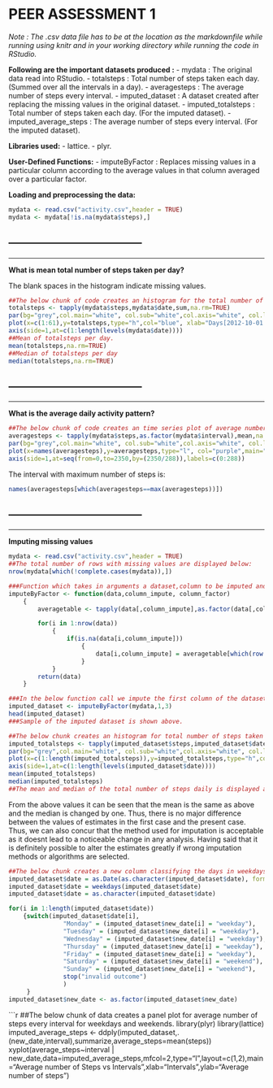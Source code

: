 PEER ASSESSMENT 1
==========

*Note : The .csv data file has to be at the location as the markdownfile while running using knitr and in your working directory while running the code in RStudio.*

**Following are the important datasets produced :**
- mydata : The original data read into RStudio.
- totalsteps : Total number of steps taken each day. (Summed over all the intervals in a day).
- averagesteps : The average number of steps every interval.
- imputed_dataset : A dataset created after replacing the missing values in the original dataset.
- imputed_totalsteps : Total number of steps taken each day. (For the imputed dataset).
- imputed_average_steps : The average number of steps every interval. (For the imputed dataset).

**Libraries used:**
- lattice.
- plyr.

**User-Defined Functions:**
- imputeByFactor : Replaces missing values in a particular column according to the average values in that column averaged over a particular factor.

**Loading and preprocessing the data:**
```r
mydata <- read.csv("activity.csv",header = TRUE)
mydata <- mydata[!is.na(mydata$steps),]
```
--------------------------------------
--------------------------------------
--------------------------------------

**What is mean total number of steps taken per day?**

The blank spaces in the histogram indicate missing values.
```r
##The below chunk of code creates an histogram for the total number of steps per day and gives its mean and median value.
totalsteps <- tapply(mydata$steps,mydata$date,sum,na.rm=TRUE) 
par(bg="grey",col.main="white", col.sub="white",col.axis="white", col.lab="white")
plot(x=c(1:61),y=totalsteps,type="h",col="blue", xlab="Days[2012-10-01 to 2012-11-30]",ylab="Total Steps", main="Total number of steps taken each day",xaxt="n")
axis(side=1,at=c(1:length(levels(mydata$date))))
##Mean of totalsteps per day.
mean(totalsteps,na.rm=TRUE)
##Median of totalsteps per day
median(totalsteps,na.rm=TRUE)
```
--------------------------------------
--------------------------------------
--------------------------------------

**What is the average daily activity pattern?**
```r
##The below chunk of code creates an time series plot of average number of steps taken per interval averaged over all days.
averagesteps <- tapply(mydata$steps,as.factor(mydata$interval),mean,na.rm=TRUE)
par(bg="grey",col.main="white", col.sub="white",col.axis="white", col.lab="white")
plot(x=names(averagesteps),y=averagesteps,type="l", col="purple",main="Average number of steps taken/interval, averaged across all days",xlab="Interval", ylab="Average number of steps taken",xaxt="n")
axis(side=1,at=seq(from=0,to=2350,by=(2350/288)),labels=c(0:288))
```

The interval with maximum number of steps is:
```r
names(averagesteps[which(averagesteps==max(averagesteps))])
```
--------------------------------------
--------------------------------------
--------------------------------------

**Imputing missing values**
```r
mydata <- read.csv("activity.csv",header = TRUE)
##The total number of rows with missing values are displayed below:
nrow(mydata[which(!complete.cases(mydata)),])

###Function which takes in arguments a dataset,column to be imputed and a factor column. The values in the column_impute are averaged for each factor and the missing values are replaced by one of these average values  depending on which factor they correspond to.
imputeByFactor <- function(data,column_impute, column_factor)
    {
        averagetable <- tapply(data[,column_impute],as.factor(data[,column_factor]),mean,na.rm=TRUE)

        for(i in 1:nrow(data))
            {
                if(is.na(data[i,column_impute]))
                    {
                        data[i,column_impute] = averagetable[which(row.names(averagetable)==data[i,column_factor])]
                    }
            }
        return(data)
    }

###In the below function call we impute the first column of the dataset named 'mydata' according to the factor levels in the third column.
imputed_dataset <- imputeByFactor(mydata,1,3)
head(imputed_dataset)
###Sample of the imputed dataset is shown above.
```

```r
##The below chunk creates an histogram for total number of steps taken each day and calculates its mean and median. 
imputed_totalsteps <- tapply(imputed_dataset$steps,imputed_dataset$date,sum,na.rm=TRUE)
par(bg="grey",col.main="white", col.sub="white",col.axis="white", col.lab="white")
plot(x=c(1:length(imputed_totalsteps)),y=imputed_totalsteps,type="h",col="blue", xlab="Days[2012-10-01 to 2012-11-30]",ylab="Total Steps", main="Total number of steps taken each day [Imputed Dataset]",xaxt="n")
axis(side=1,at=c(1:length(levels(imputed_dataset$date))))
mean(imputed_totalsteps)
median(imputed_totalsteps)
##The mean and median of the total number of steps daily is displayed above.
```

From the above values it can be seen that the mean is the same as above and the median is changed by one. Thus, there is no major difference between the values of estimates in the first case and the present case. Thus, we can also concur that the method used for imputation is acceptable as it doesnt lead to a noticeable change in any analysis. Having said that it is definitely possible to alter the estimates greatly if wrong imputation methods or algorithms are selected.

```r
##The below chunk creates a new column classifying the days in weekdays and weekends.
imputed_dataset$date = as.Date(as.character(imputed_dataset$date), format="%Y-%m-%d")
imputed_dataset$date = weekdays(imputed_dataset$date)
imputed_dataset$date = as.character(imputed_dataset$date)

for(i in 1:length(imputed_dataset$date))
    {switch(imputed_dataset$date[i],
               "Monday" = (imputed_dataset$new_date[i] = "weekday"),
               "Tuesday" = (imputed_dataset$new_date[i] = "weekday"),
               "Wednesday" = (imputed_dataset$new_date[i] = "weekday"),
               "Thursday" = (imputed_dataset$new_date[i] = "weekday"),
               "Friday" = (imputed_dataset$new_date[i] = "weekday"),
               "Saturday" = (imputed_dataset$new_date[i] = "weekend"),
               "Sunday" = (imputed_dataset$new_date[i] = "weekend"),
               stop("invalid outcome")
               )
     }
imputed_dataset$new_date <- as.factor(imputed_dataset$new_date)
```

```r
##The below chunk of data creates a panel plot for average number of steps every interval for weekdays and weekends.
library(plyr)
library(lattice)
imputed_average_steps <- ddply(imputed_dataset,.(new_date,interval),summarize,average_steps=mean(steps))
xyplot(average_steps~interval | new_date,data=imputed_average_steps,mfcol=2,type="l",layout=c(1,2),main="Average number of Steps vs Intervals",xlab="Intervals",ylab="Average number of steps")

